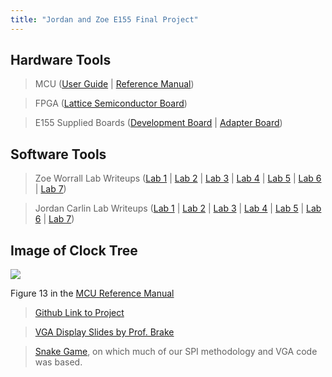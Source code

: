 ```yaml
---
title: "Jordan and Zoe E155 Final Project"
---
```


## Hardware Tools

> MCU ([User Guide](https://www.st.com/resource/en/datasheet/stm32l432kc.pdf) | [Reference Manual](https://www.st.com/resource/en/reference_manual/rm0394-stm32l41xxx42xxx43xxx44xxx45xxx46xxx-advanced-armbased-32bit-mcus-stmicroelectronics.pdf))\

> FPGA ([Lattice Semiconductor Board](https://www.google.com/url?sa=t&source=web&rct=j&opi=89978449&url=https://www.latticesemi.com/-/media/LatticeSemi/Documents/DataSheets/iCE/FPGA-DS-02008-2-0-iCE40-UltraPlus-Family-Data-Sheet.ashx%3Fdocument_id%3D51968&ved=2ahUKEwjo_6n_k5qKAxUyPEQIHVmdB-wQFnoECB0QAQ&usg=AOvVaw32SICrlvohwKNVHOv_RlZg))\

> E155 Supplied Boards ([Development Board](https://hmc-e155.github.io/assets/doc/E155%20Development%20Board%20Schematic.pdf) | [Adapter Board](https://hmc-e155.github.io/assets/doc/E155%20Breadboard%20Adapter%20Schematic.pdf))


## Software Tools

> Zoe Worrall Lab Writeups ([Lab 1](https://zoe-worrall.github.io/e155_labs/projects/e-155_website/labs/lab1/lab1.html) | [Lab 2](https://zoe-worrall.github.io/e155_labs/projects/e-155_website/labs/lab2/lab2.html) | [Lab 3](https://zoe-worrall.github.io/e155_labs/projects/e-155_website/labs/lab3/lab3.html) | [Lab 4](https://zoe-worrall.github.io/e155_labs/projects/e-155_website/labs/lab4/lab4.html) | [Lab 5](https://zoe-worrall.github.io/e155_labs/projects/e-155_website/labs/lab5/lab5.html) | [Lab 6](https://zoe-worrall.github.io/e155_labs/projects/e-155_website/labs/lab6/lab6.html) | [Lab 7](https://zoe-worrall.github.io/e155_labs/projects/e-155_website/labs/lab7/lab7.html))

> Jordan Carlin Lab Writeups ([Lab 1](https://jordancarlin.github.io/hmc-e155-portfolio/labs/lab1/lab1.html) | [Lab 2](https://jordancarlin.github.io/hmc-e155-portfolio/labs/lab2/lab2.html) | [Lab 3](https://jordancarlin.github.io/hmc-e155-portfolio/labs/lab3/lab3.html) | [Lab 4](https://jordancarlin.github.io/hmc-e155-portfolio/labs/lab4/lab4.html) | [Lab 5](https://jordancarlin.github.io/hmc-e155-portfolio/labs/lab5/lab5.html) | [Lab 6](https://jordancarlin.github.io/hmc-e155-portfolio/labs/lab6/lab6.html) | [Lab 7](https://jordancarlin.github.io/hmc-e155-portfolio/labs/lab7/lab7.html))

::: {.callout-note collapse="true"}
## Image of Clock Tree

![](./mcu_images/clockTree.png)

Figure 13 in the [MCU Reference Manual](https://www.st.com/resource/en/reference_manual/rm0394-stm32l41xxx42xxx43xxx44xxx45xxx46xxx-advanced-armbased-32bit-mcus-stmicroelectronics.pdf)
:::

> [Github Link to Project](https://hmc-e155.github.io/final-project-portfolio/)

> [VGA Display Slides by Prof. Brake](https://hmc-e155.github.io/lecture/slides/lecture-15-slides.pdf)

> [Snake Game](https://dherreravicioso.github.io/e155snakevga/), on which much of our SPI methodology and VGA code was based.